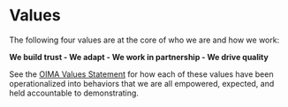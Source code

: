 # Values

The following four values are at the core of who we are and how we work:

**We build trust - We adapt - We work in partnership - We drive quality**

See the [OIMA Values Statement](https://drive.google.com/file/d/1Bqsmw-M269x-4P6Lv4vDOLdxKp_zcrl6/view?usp=sharing) for how each of these values have been operationalized into behaviors that we are all empowered, expected, and held accountable to demonstrating.
